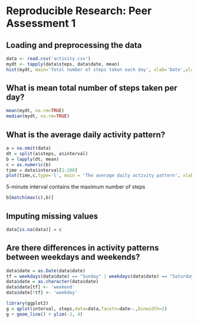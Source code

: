 # Reproducible Research: Peer Assessment 1


## Loading and preprocessing the data
``` r
data <- read.csv('activity.csv')
mydt <- tapply(data$steps, data$date, mean)
hist(mydt, main='Total number of steps taken each day', xlab='Date',ylab='Steps')
```

## What is mean total number of steps taken per day?
``` r
mean(mydt, na.rm=TRUE)
median(mydt, na.rm=TRUE)
```

## What is the average daily activity pattern?
``` r
a = na.omit(data)
dt = split(a$steps, a$interval)
b = lapply(dt, mean)
c = as.numeric(b)
time = data$interval[1:288]
plot(time,c,type='l', main = 'The average daily activity pattern', xlab="5 min time interval", ylab='Average steps')
```
5-minute interval contains the maximum number of steps
``` r
b[match(max(c),b)]
```

## Imputing missing values
``` r
data[is.na(data)] = c
```

## Are there differences in activity patterns between weekdays and weekends?
``` r
data$date = as.Date(data$date)
tf = weekdays(data$date) == "Sunday" | weekdays(data$date) == "Saturday"
data$date = as.character(data$date)
data$date[tf] <- 'weekend'  
data$date[!tf] <- 'weekday'

library(ggplot2)
g = qplot(interval, steps,data=data,facets=date~.,binwidth=2)
g + geom_line() + ylim(-2, 4)
```
